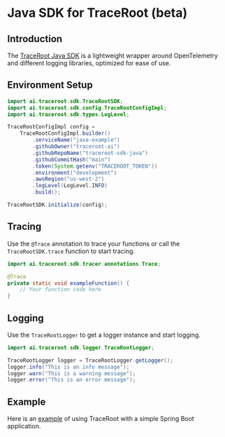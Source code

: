 # Java SDK for TraceRoot (beta)

## Introduction
The [TraceRoot Java SDK](https://github.com/traceroot-ai/traceroot-sdk-java) is a lightweight wrapper around OpenTelemetry and different logging libraries, optimized for ease of use.

## Environment Setup

```java
import ai.traceroot.sdk.TraceRootSDK;
import ai.traceroot.sdk.config.TraceRootConfigImpl;
import ai.traceroot.sdk.types.LogLevel;

TraceRootConfigImpl config =
    TraceRootConfigImpl.builder()
        .serviceName("java-example")
        .githubOwner("traceroot-ai")
        .githubRepoName("traceroot-sdk-java")
        .githubCommitHash("main")
        .token(System.getenv("TRACEROOT_TOKEN"))
        .environment("development")
        .awsRegion("us-west-2")
        .logLevel(LogLevel.INFO)
        .build();

TraceRootSDK.initialize(config);
```

## Tracing

Use the `@Trace` annotation to trace your functions or call the `TraceRootSDK.trace` function to start tracing.
```java
import ai.traceroot.sdk.tracer.annotations.Trace;

@Trace
private static void exampleFunction() {
    // Your function code here
}
```

## Logging

Use the `TraceRootLogger` to get a logger instance and start logging.

```java
import ai.traceroot.sdk.logger.TraceRootLogger;

TraceRootLogger logger = TraceRootLogger.getLogger();
logger.info("This is an info message");
logger.warn("This is a warning message");
logger.error("This is an error message");
```

## Example

Here is an [example](https://github.com/traceroot-ai/traceroot-sdk-java/tree/main/examples/spring-boot-example) of using TraceRoot with a simple Spring Boot application.
